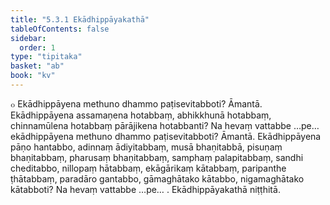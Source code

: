 ```yaml
---
title: "5.3.1 Ekādhippāyakathā"
tableOfContents: false
sidebar:
  order: 1
type: "tipitaka"
basket: "ab"
book: "kv"
---
```



<DynamicBreadcrumb />

<Division number="908" book="kv" bookNo="32" page="450">

<Paragraph number="2775" book="kv">
๐ Ekādhippāyena methuno dhammo paṭisevitabboti? Āmantā. Ekādhippāyena assamaṇena hotabbaṃ, abhikkhunā hotabbaṃ, chinnamūlena hotabbaṃ pārājikena hotabbanti? Na hevaṃ vattabbe …pe…  ekādhippāyena methuno dhammo paṭisevitabboti? Āmantā. Ekādhippāyena pāṇo hantabbo, adinnaṃ ādiyitabbaṃ, musā bhaṇitabbā, pisuṇaṃ bhaṇitabbaṃ, pharusaṃ bhaṇitabbaṃ, samphaṃ palapitabbaṃ, sandhi cheditabbo, nillopaṃ hātabbaṃ, ekāgārikaṃ kātabbaṃ, paripanthe ṭhātabbaṃ, paradāro gantabbo, gāmaghātako kātabbo, nigamaghātako kātabboti? Na hevaṃ vattabbe …pe… .

</Paragraph>
</Division>

<Paragraph number="2776" type="center" book="kv">
Ekādhippāyakathā niṭṭhitā.
</Paragraph>